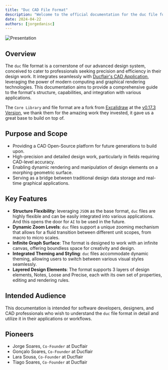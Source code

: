 ```yaml
---
title: "Duc CAD File Format"
description: "Welcome to the official documentation for the duc file format, an innovative and versatile format designed for precision in computer-aided design (CAD) and other graphically intensive applications."
date: 2024-04-22
authors: [jorgedanisc]
---
```

![Presentation](public/img/docsThumbnail.png)

## Overview

The `duc` file format is a cornerstone of our advanced design system, conceived to cater to professionals seeking precision and efficiency in their design work. It integrates seamlessly with [Ducflair's CAD Application](https://ducflair.com), leveraging the power of modern computing and graphical rendering technologies. This documentation aims to provide a comprehensive guide to the format's structure, capabilities, and integration with various applications.

The `Core Library` and file format are a fork from [Excalidraw](https://github.com/excalidraw/excalidraw) at the [v0.17.3 Version](https://github.com/excalidraw/excalidraw/releases/tag/v0.17.3), we thank them for the amazing work they invested, it gave us a great base to build on top of.

## Purpose and Scope

- Providing a CAD Open-Source platform for future generations to build upon.
- High-precision and detailed design work, particularly in fields requiring CAD-level accuracy.
- Enabling dynamic rendering and manipulation of design elements on a morphing geometric surface.
- Serving as a bridge between traditional design data storage and real-time graphical applications.

## Key Features

- **Structure Flexibility**: leveraging `JSON` as the base format, `duc` files are highly flexible and can be easily integrated into various applications. And this opens the door for `AI` to be used in the future.
- **Dynamic Zoom Levels**: `duc` files support a unique zooming mechanism that allows for a fluid transition between different unit scopes, from macro to micro scales.
- **Infinite Graph Surface**: The format is designed to work with an infinite canvas, offering boundless space for creativity and design.
- **Integrated Theming and Styling**: `duc` files accommodate dynamic theming, allowing users to switch between various visual styles seamlessly.
- **Layered Design Elements**: The format supports 3 layers of design elements, Notes, Loose and Precise, each with its own set of properties, editing and rendering rules.


## Intended Audience

This documentation is intended for software developers, designers, and CAD professionals who wish to understand the `duc` file format in detail and utilize it in their applications or workflows.

## Pioneers
- Jorge Soares, `Co-Founder` at Ducflair
- Gonçalo Soares, `Co-Founder` at Ducflair
- Lara Sousa, `Co-Founder` at Ducflair
- Tiago Soares, `Co-Founder` at Ducflair
